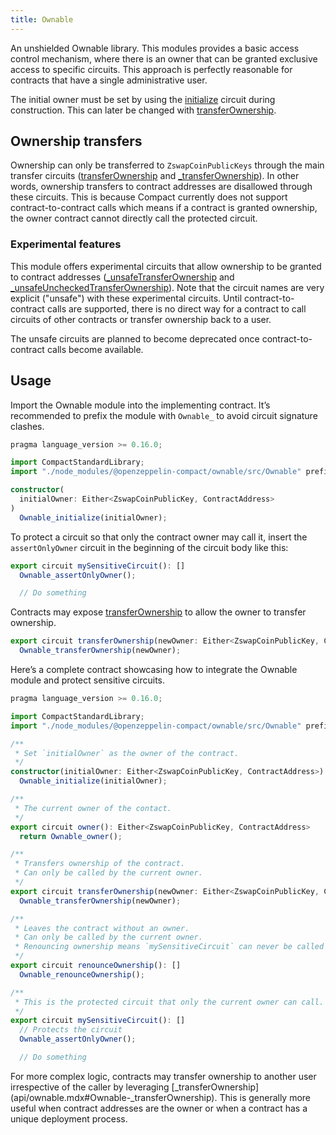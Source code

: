 ```yaml
---
title: Ownable
---
```


An unshielded Ownable library.
This modules provides a basic access control mechanism, where there is an owner
that can be granted exclusive access to specific circuits.
This approach is perfectly reasonable for contracts that have a single administrative user.

The initial owner must be set by using the [initialize](api/ownable.mdx#Ownable-initialize) circuit during construction.
This can later be changed with [transferOwnership](api/ownable.mdx#Ownable-transferOwnership).

## Ownership transfers

Ownership can only be transferred to `ZswapCoinPublicKeys` through the main transfer circuits ([transferOwnership](api/ownable.mdx#Ownable-transferOwnership) and [_transferOwnership](api/ownable.mdx#Ownable-_transferOwnership)).
In other words, ownership transfers to contract addresses are disallowed through these circuits.
This is because Compact currently does not support contract-to-contract calls which means if a contract is granted ownership, the owner contract cannot directly call the protected circuit.

### Experimental features

This module offers experimental circuits that allow ownership to be granted to contract addresses ([_unsafeTransferOwnership](api/ownable.mdx#Ownable-_unsafeTransferOwnership) and [_unsafeUncheckedTransferOwnership](api/ownable.mdx#Ownable-_unsafeUncheckedTransferOwnership)).
Note that the circuit names are very explicit ("unsafe") with these experimental circuits.
Until contract-to-contract calls are supported,
there is no direct way for a contract to call circuits of other contracts or transfer ownership back to a user.

<Callout>
The unsafe circuits are planned to become deprecated once contract-to-contract calls become available.
</Callout>

## Usage

Import the Ownable module into the implementing contract.
It’s recommended to prefix the module with `Ownable_` to avoid circuit signature clashes.

```ts
pragma language_version >= 0.16.0;

import CompactStandardLibrary;
import "./node_modules/@openzeppelin-compact/ownable/src/Ownable" prefix Ownable_;

constructor(
  initialOwner: Either<ZswapCoinPublicKey, ContractAddress>
) 
  Ownable_initialize(initialOwner);
```

To protect a circuit so that only the contract owner may call it,
insert the `assertOnlyOwner` circuit in the beginning of the circuit body like this:

```ts
export circuit mySensitiveCircuit(): [] 
  Ownable_assertOnlyOwner();

  // Do something
```

Contracts may expose [transferOwnership](api/ownable.mdx#Ownable-transferOwnership) to allow the owner to transfer ownership.

```ts
export circuit transferOwnership(newOwner: Either<ZswapCoinPublicKey, ContractAddress>): [] 
  Ownable_transferOwnership(newOwner);
```

Here’s a complete contract showcasing how to integrate the Ownable module and protect sensitive circuits.

```ts
pragma language_version >= 0.16.0;

import CompactStandardLibrary;
import "./node_modules/@openzeppelin-compact/ownable/src/Ownable" prefix Ownable_;

/**
 * Set `initialOwner` as the owner of the contract.
 */
constructor(initialOwner: Either<ZswapCoinPublicKey, ContractAddress>) 
  Ownable_initialize(initialOwner);

/**
 * The current owner of the contact.
 */
export circuit owner(): Either<ZswapCoinPublicKey, ContractAddress> 
  return Ownable_owner();

/**
 * Transfers ownership of the contract.
 * Can only be called by the current owner.
 */
export circuit transferOwnership(newOwner: Either<ZswapCoinPublicKey, ContractAddress>): [] 
  Ownable_transferOwnership(newOwner);

/**
 * Leaves the contract without an owner.
 * Can only be called by the current owner.
 * Renouncing ownership means `mySensitiveCircuit` can never be called again.
 */
export circuit renounceOwnership(): [] 
  Ownable_renounceOwnership();

/**
 * This is the protected circuit that only the current owner can call.
 */
export circuit mySensitiveCircuit(): [] 
  // Protects the circuit
  Ownable_assertOnlyOwner();

  // Do something
```

<Callout>
For more complex logic, contracts may transfer ownership to another user irrespective of the caller by leveraging [_transferOwnership](api/ownable.mdx#Ownable-_transferOwnership).
</Callout>
This is generally more useful when contract addresses are the owner or when a contract has a unique deployment process.

